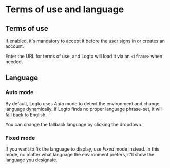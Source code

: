 # Terms of use and language


<SaveChanges />

## Terms of use

If enabled, it's mandatory to accept it before the user signs in or creates an account.

Enter the URL for terms of use, and Logto will load it via an `<iframe>` when needed.

## Language

### Auto mode

By default, Logto uses *Auto* mode to detect the environment and change language dynamically. If Logto finds no proper language phrase-set, it will fall back to English.

You can change the fallback language by clicking the dropdown.

### Fixed mode

If you want to fix the language to display, use *Fixed* mode instead. In this mode, no matter what language the environment prefers, it'll show the language you designate.

